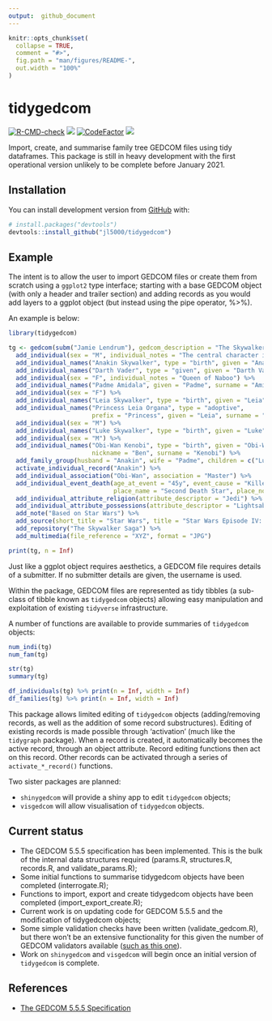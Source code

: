 ```yaml
---
output:  github_document
---
```


<!-- README.md is generated from README.Rmd. Please edit that file -->

```r
knitr::opts_chunk$set(
  collapse = TRUE,
  comment = "#>",
  fig.path = "man/figures/README-",
  out.width = "100%"
)
```

# tidygedcom

<!-- badges: start -->
[![R-CMD-check](https://github.com/jl5000/tidygedcom/workflows/R-CMD-check/badge.svg)](https://github.com/jl5000/tidygedcom/actions)
[![](https://codecov.io/gh/jl5000/tidygedcom/branch/master/graph/badge.svg)](https://codecov.io/gh/jl5000/tidygedcom)
[![CodeFactor](https://www.codefactor.io/repository/github/jl5000/tidygedcom/badge)](https://www.codefactor.io/repository/github/jl5000/tidygedcom)
[![](https://img.shields.io/badge/lifecycle-maturing-blue.svg)](https://www.tidyverse.org/lifecycle/#maturing)
<!-- badges: end -->

Import, create, and summarise family tree GEDCOM files using tidy dataframes. This package is still in heavy development with the first operational version unlikely to be complete before January 2021.

## Installation

You can install development version from [GitHub](https://github.com/) with:

``` r
# install.packages("devtools")
devtools::install_github("jl5000/tidygedcom")
```

## Example

The intent is to allow the user to import GEDCOM files or create them from scratch using a `ggplot2` type interface; starting with a base GEDCOM object (with only a header and trailer section) and adding records as you would add layers to a ggplot object (but instead using the pipe operator, %>%).

An example is below:

```r
library(tidygedcom)

tg <- gedcom(subm("Jamie Lendrum"), gedcom_description = "The Skywalker family", gedcom_copyright = "Disney") %>%
  add_individual(sex = "M", individual_notes = "The central character in the Star Wars Skywalker Saga") %>%
  add_individual_names("Anakin Skywalker", type = "birth", given = "Anakin", surname = "Skywalker") %>%
  add_individual_names("Darth Vader", type = "given", given = "Darth Vader") %>%
  add_individual(sex = "F", individual_notes = "Queen of Naboo") %>%
  add_individual_names("Padme Amidala", given = "Padme", surname = "Amidala") %>% 
  add_individual(sex = "F") %>% 
  add_individual_names("Leia Skywalker", type = "birth", given = "Leia", surname = "Skywalker") %>%
  add_individual_names("Princess Leia Organa", type = "adoptive", 
                       prefix = "Princess", given = "Leia", surname = "Organa") %>% 
  add_individual(sex = "M") %>%
  add_individual_names("Luke Skywalker", type = "birth", given = "Luke", surname = "Skywalker") %>% 
  add_individual(sex = "M") %>% 
  add_individual_names("Obi-Wan Kenobi", type = "birth", given = "Obi-Wan", 
                       nickname = "Ben", surname = "Kenobi") %>% 
  add_family_group(husband = "Anakin", wife = "Padme", children = c("Luke", "Leia")) %>%
  activate_individual_record("Anakin") %>% 
  add_individual_association("Obi-Wan", association = "Master") %>% 
  add_individual_event_death(age_at_event = "45y", event_cause = "Killed by son Luke",
                             place_name = "Second Death Star", place_notes = "Orbiting Endor System") %>% 
  add_individual_attribute_religion(attribute_descriptor = "Jedi") %>% 
  add_individual_attribute_possessions(attribute_descriptor = "Lightsaber") %>%
  add_note("Based on Star Wars") %>% 
  add_source(short_title = "Star Wars", title = "Star Wars Episode IV: A New Hope") %>% 
  add_repository("The Skywalker Saga") %>% 
  add_multimedia(file_reference = "XYZ", format = "JPG")

print(tg, n = Inf)
```


Just like a ggplot object requires aesthetics, a GEDCOM file requires details of a submitter. If no submitter details are given, the username is used.

Within the package, GEDCOM files are represented as tidy tibbles (a sub-class of tibble known as `tidygedcom` objects) allowing easy manipulation and exploitation of existing `tidyverse` infrastructure.

A number of functions are available to provide summaries of `tidygedcom` objects:

```r
num_indi(tg)
num_fam(tg)

str(tg)
summary(tg)

df_individuals(tg) %>% print(n = Inf, width = Inf)
df_families(tg) %>% print(n = Inf, width = Inf)
```

This package allows limited editing of `tidygedcom` objects (adding/removing records, as well as the addition of some record substructures). Editing of existing records is made possible through 'activation' (much like the `tidygraph` package). When a record is created, it automatically becomes the active record, through an object attribute. Record editing functions then act on this record. Other records can be activated through a series of `activate_*_record()` functions.

Two sister packages are planned:

* `shinygedcom` will provide a shiny app to edit `tidygedcom` objects;
* `visgedcom` will allow visualisation of `tidygedcom` objects.

## Current status

* The GEDCOM 5.5.5 specification has been implemented. This is the bulk of the internal data structures required (params.R, structures.R, records.R, and validate_params.R);
* Some initial functions to summarise tidygedcom objects have been completed (interrogate.R);
* Functions to import, export and create tidygedcom objects have been completed (import_export_create.R);
* Current work is on updating code for GEDCOM 5.5.5 and the modification of tidygedcom objects;
* Some simple validation checks have been written (validate_gedcom.R), but there won't be an extensive functionality for this given the number of GEDCOM validators available ([such as this one](http://ged-inline.elasticbeanstalk.com/validate)).
* Work on `shinygedcom` and `visgedcom` will begin once an initial version of `tidygedcom` is complete.

## References

* [The GEDCOM 5.5.5 Specification](https://www.gedcom.org/gedcom.html)
